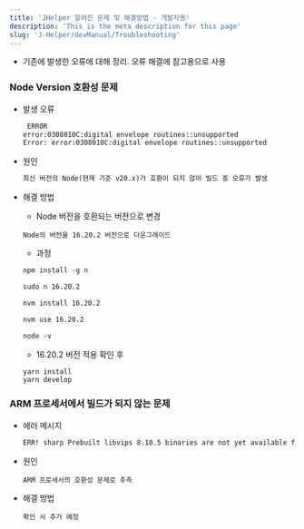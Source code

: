 ```yaml
---
title: 'JHelper 알려진 문제 및 해결방법 - 개발자용'
description: 'This is the meta description for this page'
slug: 'J-Helper/devManual/Troubleshooting'
--- 
```


- 기존에 발생한 오류에 대해 정리. 오류 해결에 참고용으로 사용

### Node Version 호환성 문제
- 발생 오류
    ```bash
     ERROR 
    error:0308010C:digital envelope routines::unsupported
    Error: error:0308010C:digital envelope routines::unsupported
    ```
- 원인
    ```md
    최신 버전의 Node(현재 기준 v20.x)가 호환이 되지 않아 빌드 중 오류가 발생
    ```
- 해결 방법
    - Node 버전을 호환되는 버전으로 변경
    ```
    Node의 버전을 16.20.2 버전으로 다운그레이드
    ```

    - 과정
    ```md
    npm install -g n

    sudo n 16.20.2

    nvm install 16.20.2

    nvm use 16.20.2

    node -v
    ```

    - 16.20.2 버전 적용 확인 후
    
    ```
    yarn install
    yarn develop
    ```

### ARM 프로세서에서 빌드가 되지 않는 문제

- 에러 메시지
    ```md
    ERR! sharp Prebuilt libvips 8.10.5 binaries are not yet available for darwin-arm64v8
    ```

- 원인
    ```
    ARM 프로세서의 호환성 문제로 추측
    ```
    
- 해결 방법
    ```
    확인 시 추가 예정
    ```
